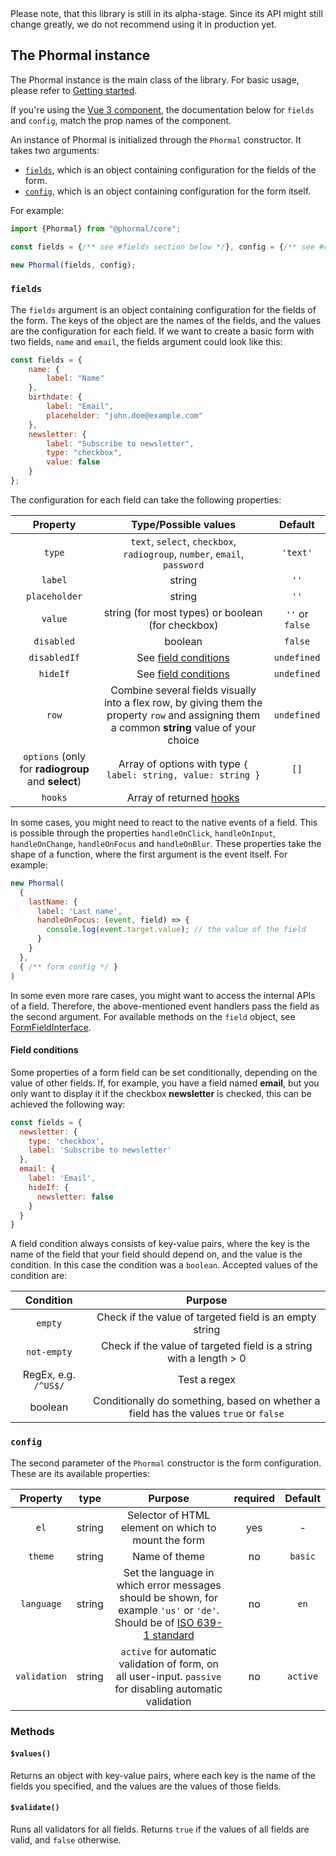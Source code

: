 
<Callout type="info" emoji="ℹ️️">
  Please note, that this library is still in its alpha-stage. Since its API might still change greatly, we do not recommend using it in production yet.
</Callout>

## The Phormal instance

The Phormal instance is the main class of the library. For basic usage, please refer to [Getting started](/guide/getting-started#step-1-javascript).

If you're using the [Vue 3 component](/guide/getting-started), the documentation below for `fields` and `config`, match the prop names of the component.

An instance of Phormal is initialized through the `Phormal` constructor. It takes two arguments:

* [`fields`](#fields), which is an object containing configuration for the fields of the form.
* [`config`](#config), which is an object containing configuration for the form itself.

For example:

```js copy
import {Phormal} from "@phormal/core";

const fields = {/** see #fields section below */}, config = {/** see #config section below */};

new Phormal(fields, config);
```

### `fields`

The `fields` argument is an object containing configuration for the fields of the form. The keys of the object are the names of the fields, and the values are the configuration for each field. If we want to create a basic form with two fields, `name` and `email`, the fields argument could look like this:

```js copy
const fields = {
    name: {
        label: "Name"
    },
    birthdate: {
        label: "Email",
        placeholder: "john.doe@example.com"
    },
    newsletter: {
        label: "Subscribe to newsletter",
        type: "checkbox",
        value: false
    }
};
```

The configuration for each field can take the following properties:

|                      Property                      |                                                              Type/Possible values                                                              |     Default     |
|:--------------------------------------------------:|:----------------------------------------------------------------------------------------------------------------------------------------------:|:---------------:|
|                       `type`                       |                                   `text`, `select`, `checkbox`, `radiogroup`, `number`, `email`, `password`                                    |    `'text'`     |
|                      `label`                       |                                                                     string                                                                     |      `''`       |
|                   `placeholder`                    |                                                                     string                                                                     |      `''`       |
|                      `value`                       |                                               string (for most types) or boolean (for checkbox)                                                | `''` or `false` |
|                     `disabled`                     |                                                                    boolean                                                                     |     `false`     |
|                    `disabledIf`                    |                                                   See [field conditions](#field-conditions)                                                    |   `undefined`   |
|                      `hideIf`                      |                                                   See [field conditions](#field-conditions)                                                    |   `undefined`   |
|                       `row`                        | Combine several fields visually into a flex row, by giving them the property `row` and assigning them a common **string** value of your choice |   `undefined`   |
| `options` (only for **radiogroup** and **select**) |                                         Array of options with type `{ label: string, value: string }`                                          |      `[]`       |
|                      `hooks`                       |                                                   Array of returned [hooks](/api-docs/hooks)                                                   |                 |

In some cases, you might need to react to the native events of a field. This is possible through the properties `handleOnClick`, `handleOnInput`, `handleOnChange`, `handleOnFocus` and `handleOnBlur`. These properties take the shape of a function, where the first argument is the event itself. For example:

```js copy
new Phormal(
  {
    lastName: {
      label: 'Last name',
      handleOnFocus: (event, field) => {
        console.log(event.target.value); // the value of the field
      }
    }
  },
  { /** form config */ }
)
```

In some even more rare cases, you might want to access the internal APIs of a field. Therefore, the above-mentioned event handlers pass the field as the second argument. For available methods on the `field` object, see [FormFieldInterface](https://github.com/phormal/phormal/blob/master/packages/core/src/types/interfaces/FormField.interface.ts).

#### Field conditions

Some properties of a form field can be set conditionally, depending on the value of other fields. If, for example, you have a field named **email**, but you only want to display it if the checkbox **newsletter** is checked, this can be achieved the following way:

```js copy
const fields = {
  newsletter: {
    type: 'checkbox',
    label: 'Subscribe to newsletter'
  },
  email: {
    label: 'Email',
    hideIf: {
      newsletter: false
    }
  }
}
```

A field condition always consists of key-value pairs, where the key is the name of the field that your field should depend on, and the value is the condition. In this case the condition was a `boolean`. Accepted values of the condition are:

|      Condition       |                                        Purpose                                        |
|:--------------------:|:-------------------------------------------------------------------------------------:|
|       `empty`        |                Check if the value of targeted field is an empty string                |
|     `not-empty`      |          Check if the value of targeted field is a string with a length > 0           |
| RegEx, e.g. `/^US$/` |                                     Test a regex                                      |
|       boolean        | Conditionally do something, based on whether a field has the values `true` or `false` |




### `config`

The second parameter of the `Phormal` constructor is the form configuration. These are its available properties:

|   Property   |  type  |                                                                                     Purpose                                                                                      | required | Default  |
|:------------:|:------:|:--------------------------------------------------------------------------------------------------------------------------------------------------------------------------------:|:--------:|:--------:|
|     `el`     | string |                                                               Selector of HTML element on which to mount the form                                                                |   yes    |    -     |
|   `theme`    | string |                                                                                  Name of theme                                                                                   |    no    | `basic`  |
|  `language`  | string | Set the language in which error messages should be shown, for example `'us'` or `'de'`. Should be of [ISO 639-1 standard](https://en.wikipedia.org/wiki/List_of_ISO_639-1_codes) |    no    |   `en`   |
| `validation` | string |                                    `active` for automatic validation of form, on all user-input. `passive` for disabling automatic validation                                    |    no    | `active` |

### Methods

#### `$values()`

Returns an object with key-value pairs, where each key is the name of the fields you specified, and the values are the values of those fields.

#### `$validate()`

Runs all validators for all fields. Returns `true` if the values of all fields are valid, and `false` otherwise.